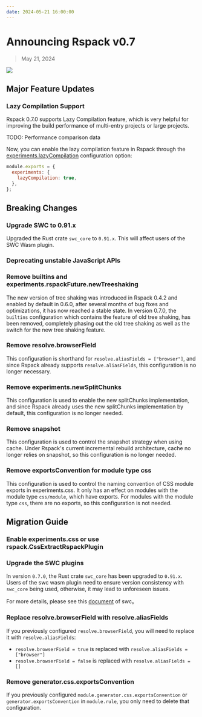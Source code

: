 ```yaml
---
date: 2024-05-21 16:00:00
---
```



# Announcing Rspack v0.7

> May 21, 2024

![](https://assets.rspack.dev/rspack/rspack-banner-v0-7.png)

## Major Feature Updates

### Lazy Compilation Support

Rspack 0.7.0 supports Lazy Compilation feature, which is very helpful for improving the build performance of multi-entry projects or large projects.

TODO: Performance comparison data

Now, you can enable the lazy compilation feature in Rspack through the [experiments.lazyCompilation](/config/experiments#experimentslazycompilation) configuration option:

```file=rspack.config.js
module.exports = {
  experiments: {
    lazyCompilation: true,
  },
};
```

## Breaking Changes

### Upgrade SWC to 0.91.x

Upgraded the Rust crate `swc_core` to `0.91.x`. This will affect users of the SWC Wasm plugin.

### Deprecating unstable JavaScript APIs

### Remove builtins and experiments.rspackFuture.newTreeshaking

The new version of tree shaking was introduced in Rspack 0.4.2 and enabled by default in 0.6.0, after several months of bug fixes and optimizations, it has now reached a stable state.
In version 0.7.0, the `builtins` configuration which contains the feature of old tree shaking, has been removed, completely phasing out the old tree shaking as well as the switch for the new tree shaking feature.

### Remove resolve.browserField

This configuration is shorthand for `resolve.aliasFields = ["browser"]`, and since Rspack already supports `resolve.aliasFields`, this configuration is no longer necessary.

### Remove experiments.newSplitChunks

This configuration is used to enable the new splitChunks implementation, and since Rspack already uses the new splitChunks implementation by default, this configuration is no longer needed.

### Remove snapshot

This configuration is used to control the snapshot strategy when using cache. Under Rspack's current incremental rebuild architecture, cache no longer relies on snapshot, so this configuration is no longer needed.

### Remove exportsConvention for module type css

This configuration is used to control the naming convention of CSS module exports in experiments.css. It only has an effect on modules with the module type `css/module`, which have exports. For modules with the module type `css`, there are no exports, so this configuration is not needed.

## Migration Guide

### Enable experiments.css or use rspack.CssExtractRspackPlugin

### Upgrade the SWC plugins

In version `0.7.0`, the Rust crate `swc_core` has been upgraded to `0.91.x`. Users of the swc wasm plugin need to ensure version consistency with `swc_core` being used, otherwise, it may lead to unforeseen issues.

For more details, please see this [document](https://swc.rs/docs/plugin/selecting-swc-core#091x) of swc。

### Replace resolve.browserField with resolve.aliasFields

If you previously configured `resolve.browserField`, you will need to replace it with `resolve.aliasFields`:

- `resolve.browserField = true` is replaced with `resolve.aliasFields = ["browser"]`
- `resolve.browserField = false` is replaced with `resolve.aliasFields = []`

### Remove generator.css.exportsConvention

If you previously configured `module.generator.css.exportsConvention` or `generator.exportsConvention` in `module.rule`, you only need to delete that configuration.
